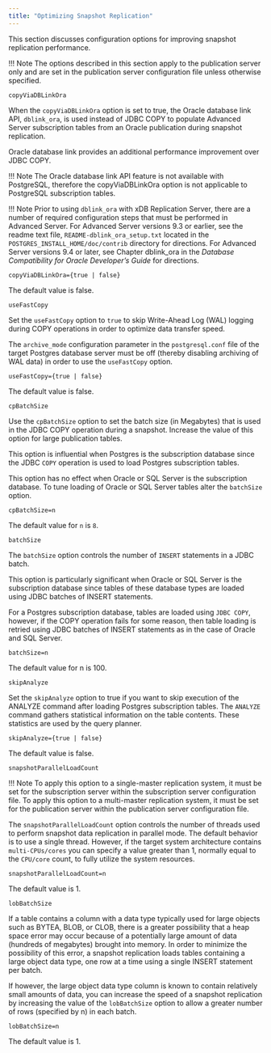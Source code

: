 ```yaml
---
title: "Optimizing Snapshot Replication"
---
```


<div id="optimizing_snapshot_replication" class="registered_link"></div>

This section discusses configuration options for improving snapshot replication performance.

!!! Note
    The options described in this section apply to the publication server only and are set in the publication server configuration file unless otherwise specified.

`copyViaDBLinkOra`

When the `copyViaDBLinkOra` option is set to true, the Oracle database link API, `dblink_ora`, is used instead of JDBC COPY to populate Advanced Server subscription tables from an Oracle publication during snapshot replication.

Oracle database link provides an additional performance improvement over JDBC COPY.

!!! Note
    The Oracle database link API feature is not available with PostgreSQL, therefore the copyViaDBLinkOra option is not applicable to PostgreSQL subscription tables.

!!! Note
    Prior to using `dblink_ora` with xDB Replication Server, there are a number of required configuration steps that must be performed in Advanced Server. For Advanced Server versions 9.3 or earlier, see the readme text file, `README-dblink_ora_setup.txt` located in the `POSTGRES_INSTALL_HOME/doc/contrib` directory for directions. For Advanced Server versions 9.4 or later, see Chapter dblink_ora in the *Database Compatibility for Oracle Developer’s Guide* for directions.

`copyViaDBLinkOra={true | false}`

The default value is false.

`useFastCopy`

Set the `useFastCopy` option to `true` to skip Write-Ahead Log (WAL) logging during COPY operations in order to optimize data transfer speed.

The `archive_mode` configuration parameter in the `postgresql.conf` file of the target Postgres database server must be off (thereby disabling archiving of WAL data) in order to use the `useFastCopy` option.

`useFastCopy={true | false}`

The default value is false.

`cpBatchSize`

Use the `cpBatchSize` option to set the batch size (in Megabytes) that is used in the JDBC COPY operation during a snapshot. Increase the value of this option for large publication tables.

This option is influential when Postgres is the subscription database since the JDBC `COPY` operation is used to load Postgres subscription tables.

This option has no effect when Oracle or SQL Server is the subscription database. To tune loading of Oracle or SQL Server tables alter the `batchSize` option.

`cpBatchSize=n`

The default value for `n` is `8`.

`batchSize`

The `batchSize` option controls the number of `INSERT` statements in a JDBC batch.

This option is particularly significant when Oracle or SQL Server is the subscription database since tables of these database types are loaded using JDBC batches of INSERT statements.

For a Postgres subscription database, tables are loaded using `JDBC COPY`, however, if the COPY operation fails for some reason, then table loading is retried using JDBC batches of INSERT statements as in the case of Oracle and SQL Server.

`batchSize=n`

The default value for n is 100.

`skipAnalyze`

Set the `skipAnalyze` option to true if you want to skip execution of the ANALYZE command after loading Postgres subscription tables. The `ANALYZE` command gathers statistical information on the table contents. These statistics are used by the query planner.

`skipAnalyze={true | false}`

The default value is false.

`snapshotParallelLoadCount`

!!! Note
    To apply this option to a single-master replication system, it must be set for the subscription server within the subscription server configuration file. To apply this option to a multi-master replication system, it must be set for the publication server within the publication server configuration file.

The `snapshotParallelLoadCount` option controls the number of threads used to perform snapshot data replication in parallel mode. The default behavior is to use a single thread. However, if the target system architecture contains `multi-CPUs/cores` you can specify a value greater than 1, normally equal to the `CPU/core` count, to fully utilize the system resources.

`snapshotParallelLoadCount=n`

The default value is 1.

`lobBatchSize`

If a table contains a column with a data type typically used for large objects such as BYTEA, BLOB, or CLOB, there is a greater possibility that a heap space error may occur because of a potentially large amount of data (hundreds of megabytes) brought into memory. In order to minimize the possibility of this error, a snapshot replication loads tables containing a large object data type, one row at a time using a single INSERT statement per batch.

If however, the large object data type column is known to contain relatively small amounts of data, you can increase the speed of a snapshot replication by increasing the value of the `lobBatchSize` option to allow a greater number of rows (specified by n) in each batch.

`lobBatchSize=n`

The default value is 1.
